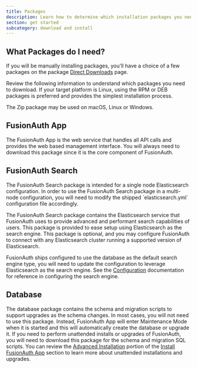 ```yaml
---
title: Packages
description: Learn how to determine which installation packages you need.
section: get started
subcategory: download and install
---
```


## What Packages do I need?

If you will be manually installing packages, you'll have a choice of a few packages on the package [Direct Downloads](/direct-download) page.

Review the following information to understand which packages you need to download. If your target platform is Linux, using the RPM or DEB packages is preferred and provides the simplest installation process. 

The Zip package may be used on macOS, Linux or Windows.

## FusionAuth App

The FusionAuth App is the web service that handles all API calls and provides the web based management interface. You will always need to download this package since it is the core component of FusionAuth.

## FusionAuth Search

<Aside type="note">
The FusionAuth Search package is intended for a single node Elasticsearch configuration.  In order to use the FusionAuth Search package in a multi-node configuration, you will need to modify the shipped `elasticsearch.yml` configuration file accordingly.
</Aside>

The FusionAuth Search package contains the Elasticsearch service that FusionAuth uses to provide advanced and performant search capabilities of users. This package is provided to ease setup using Elasticsearch as the search engine.  This package is optional, and you may configure FusionAuth to connect with any Elasticsearch cluster running a supported version of Elasticsearch.

FusionAuth ships configured to use the database as the default search engine type, you will need to update the configuration to leverage Elasticsearch as the search engine.  See the [Configuration](/docs/reference/configuration) documentation for reference in configuring the search engine.

## Database

The database package contains the schema and migration scripts to support upgrades as the schema changes. In most cases, you will not need to use this package. Instead, FusionAuth App will enter Maintenance Mode when it is started and this will automatically create the database or upgrade it. If you need to perform unattended installs or upgrades of FusionAuth, you will need to download this package for the schema and migration SQL scripts. You can review the [Advanced Installation](/docs/get-started/download-and-install/fusionauth-app#advanced-installation) portion of the [Install FusionAuth App](/docs/get-started/download-and-install/fusionauth-app) section to learn more about unattended installations and upgrades.
